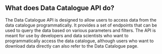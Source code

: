 ## What does Data Catalogue API do?

The Data Catalogue API is designed to allow users to access data from the data catalogue programmatically. It provides a set of endpoints that can be used to query the data based on various parameters and filters. The API is meant for use by developers and data scientists who want to programmatically access the data catalogue, although users who want to download data directly can also refer to the Data Catalogue page.
